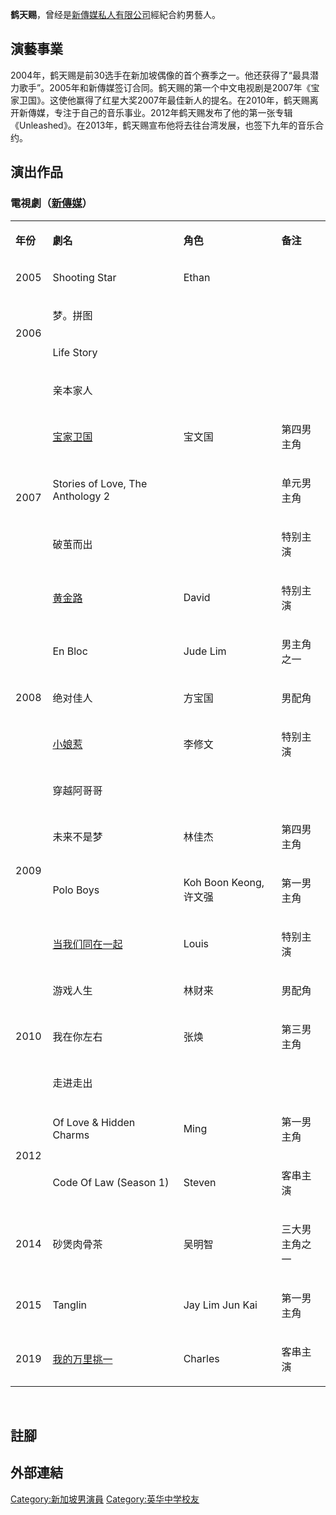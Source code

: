 {{多個問題|
{{copyedit|time=2015-01-23T17:33:28+00:00}}
{{dead end|time=2015-01-19T04:20:34+00:00}}
{{blpunsourced|time=2015-01-17T04:23:03+00:00}}
}}
{{藝人
| 姓名 = 鹤天赐
| 類型 = 男演員
| 英文名 = Nat Ho
| 羅馬拼音 = 
| 國籍 = {{SIN}}
| 出生日期 = {{birth date and age|1984|8|23}}
| 出生地點 = {{SIN}}
| 職業 = 演員、歌手
| 民族 = 華族
| 籍貫 = 客家
| 身高 = 
| 体重 = 
| 语言 = 英语、华语
| 活躍年代 = 2005年至今
| 出道作 = [[宝家卫国|宝家卫国]]
| 代表作 =
| 電視劇 =
| 獎項 =
}}

'''鹤天赐'''{{BD|1984年|8月23日|||catIdx=L}}，曾经是[[新傳媒私人有限公司|新傳媒私人有限公司]]經紀合約男藝人。

==演藝事業==
2004年，鹤天赐是前30选手在新加坡偶像的首个赛季之一。他还获得了“最具潜力歌手”。2005年和新傳媒签订合同。鹤天赐的第一个中文电视剧是2007年《宝家卫国》。这使他赢得了红星大奖2007年最佳新人的提名。在2010年，鹤天赐离开新傳媒，专注于自己的音乐事业。2012年鹤天赐发布了他的第一张专辑《Unleashed》。在2013年，鹤天赐宣布他将去往台湾发展，也签下九年的音乐合约。

==演出作品==
===電視劇（[[新傳媒私人有限公司|新傳媒]]）===
{|class="wikitable" width="95%"
|- style="background:cyan; color:black" align="center"
|style="width:10%"|'''年份'''||style="width:40%"|'''劇名'''||style="width:30%"|'''角色'''||style="width:15%"|'''备注'''
|-
| 2005 || Shooting Star || Ethan || 
|-
|rowspan="2"| 2006 || 梦。拼图 ||  || 
|-
| Life Story ||  || 
|-
|rowspan="5"| 2007 || 亲本家人 || || 
|-
| [[宝家卫国|宝家卫国]] || 宝文国 || 第四男主角
|-
| Stories of Love, The Anthology 2 ||  || 单元男主角
|-
| 破茧而出 || ||特别主演
|-
| [[黄金路|黄金路]] || David || 特别主演
|-
|rowspan="3"| 2008 || En Bloc || Jude Lim || 男主角之一
|-
| 绝对佳人 || 方宝国 || 男配角
|-
| [[小娘惹|小娘惹]] || 李修文 || 特别主演
|-
|rowspan="4"| 2009 || 穿越阿哥哥 || || 
|-
| 未来不是梦 || 林佳杰 || 第四男主角
|-
| Polo Boys || Koh Boon Keong, 许文强 || 第一男主角
|-
| [[当我们同在一起|当我们同在一起]] || Louis || 特别主演
|-
|rowspan="3"| 2010 || 游戏人生 || 林财来 || 男配角
|-
| 我在你左右 || 张焕 || 第三男主角
|-
| 走进走出 ||  || 
|-
|rowspan="2"| 2012 || Of Love & Hidden Charms || Ming || 第一男主角
|-
| Code Of Law (Season 1) || Steven || 客串主演
|-
| 2014 || 砂煲肉骨茶 || 吴明智 || 三大男主角之一
|-
| 2015 || Tanglin || Jay Lim Jun Kai || 第一男主角
|-
| 2019 ||[[我的万里挑一|我的万里挑一]]|| Charles || 客串主演 
|}
<br />

== 註腳 ==

==外部連結==

[[Category:新加坡男演員|Category:新加坡男演員]]
[[Category:英华中学校友|Category:英华中学校友]]